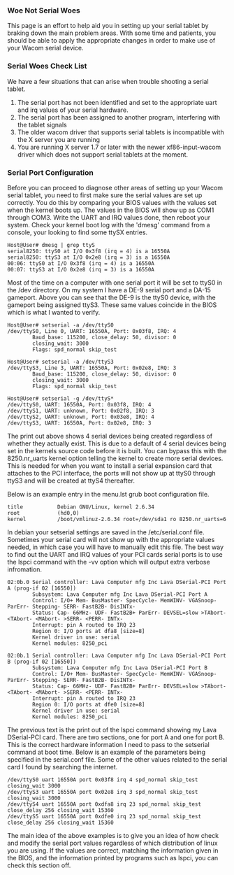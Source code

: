 === Woe Not Serial Woes ===

This page is an effort to help aid you in setting up your serial tablet by braking down the main problem areas. With some
time and patients, you should be able to apply the appropriate changes in order to make use of your Wacom serial device.

=== Serial Woes Check List ===

We have a few situations that can arise when trouble shooting a serial tablet.
# The serial port has not been identified and set to the appropriate uart and irq values of your serial hardware.
# The serial port has been assigned to another program, interfering with the tablet signals
# The older wacom driver that supports serial tablets is incompatible with the X server you are running
# You are running X server 1.7 or later with the newer xf86-input-wacom driver which does not support serial tablets at the moment.

=== Serial Port Configuration ===

Before you can proceed to diagnose other areas of setting up your Wacom serial tablet, you need to first make sure the serial values are set up correctly. You do this by comparing your BIOS values with the values set when the kernel boots up. The values in the BIOS will show up as COM1 through COM3. Write the UART and IRQ values done, then reboot your system. Check your kernel boot log with the 'dmesg' command from a console, your looking to find some ttySX entries.

<pre>
Host@User# dmesg | grep ttyS
serial8250: ttyS0 at I/O 0x3f8 (irq = 4) is a 16550A
serial8250: ttyS3 at I/O 0x2e8 (irq = 3) is a 16550A
00:06: ttyS0 at I/O 0x3f8 (irq = 4) is a 16550A
00:07: ttyS3 at I/O 0x2e8 (irq = 3) is a 16550A
</pre>

Most of the time on a computer with one serial port it will be set to ttyS0 in the /dev directory. On my system I have a DE-9 serial port and a DA-15 gameport. Above you can see that the DE-9 is the ttyS0 device, with the gameport being assigned ttyS3. These same values coincide in the BIOS which is what I wanted to verify. 

<pre>
Host@User# setserial -a /dev/ttyS0
/dev/ttyS0, Line 0, UART: 16550A, Port: 0x03f8, IRQ: 4
        Baud_base: 115200, close_delay: 50, divisor: 0
        closing_wait: 3000
        Flags: spd_normal skip_test

Host@User# setserial -a /dev/ttyS3
/dev/ttyS3, Line 3, UART: 16550A, Port: 0x02e8, IRQ: 3
        Baud_base: 115200, close_delay: 50, divisor: 0
        closing_wait: 3000
        Flags: spd_normal skip_test

Host@User# setserial -g /dev/ttyS*
/dev/ttyS0, UART: 16550A, Port: 0x03f8, IRQ: 4
/dev/ttyS1, UART: unknown, Port: 0x02f8, IRQ: 3
/dev/ttyS2, UART: unknown, Port: 0x03e8, IRQ: 4
/dev/ttyS3, UART: 16550A, Port: 0x02e8, IRQ: 3
</pre>

The print out above shows 4 serial devices being created regardless of whether they actually exist. This is due to a default of 4 serial devices being set in the kernels source code before it is built. You can bypass this with the 8250.nr_uarts kernel option telling the kernel to create more serial devices. This is needed for when you want to install a serial expansion card that attaches to the PCI interface, the ports will not show up at ttyS0 through ttyS3 and will be created at ttyS4 thereafter.

Below is an example entry in the menu.lst grub boot configuration file. 

<pre>
title           Debian GNU/Linux, kernel 2.6.34
root            (hd0,0)
kernel          /boot/vmlinuz-2.6.34 root=/dev/sda1 ro 8250.nr_uarts=6
</pre>

In debian your setserial settings are saved in the /etc/serial.conf file. Sometimes your serial card will not show up with the appropriate values needed, in which case you will have to manually edit this file. The best way to find out the UART and IRQ values of your PCI cards serial ports is to use the lspci command with the -vv option which will output extra verbose infromation. 

<pre>
02:0b.0 Serial controller: Lava Computer mfg Inc Lava DSerial-PCI Port A (prog-if 02 [16550])
        Subsystem: Lava Computer mfg Inc Lava DSerial-PCI Port A
        Control: I/O+ Mem- BusMaster- SpecCycle- MemWINV- VGASnoop- ParErr- Stepping- SERR- FastB2B- DisINTx-
        Status: Cap- 66MHz- UDF- FastB2B+ ParErr- DEVSEL=slow >TAbort- <TAbort- <MAbort- >SERR- <PERR- INTx-
        Interrupt: pin A routed to IRQ 23
        Region 0: I/O ports at dfa8 [size=8]
        Kernel driver in use: serial
        Kernel modules: 8250_pci

02:0b.1 Serial controller: Lava Computer mfg Inc Lava DSerial-PCI Port B (prog-if 02 [16550])
        Subsystem: Lava Computer mfg Inc Lava DSerial-PCI Port B
        Control: I/O+ Mem- BusMaster- SpecCycle- MemWINV- VGASnoop- ParErr- Stepping- SERR- FastB2B- DisINTx-
        Status: Cap- 66MHz- UDF- FastB2B+ ParErr- DEVSEL=slow >TAbort- <TAbort- <MAbort- >SERR- <PERR- INTx-
        Interrupt: pin A routed to IRQ 23
        Region 0: I/O ports at dfe0 [size=8]
        Kernel driver in use: serial
        Kernel modules: 8250_pci
</pre>

The previous text is the print out of the lspci command showing my Lava DSerial-PCI card. There are two sections, one for port A and one for port B. This is the correct hardware information I need to pass to the setserial command at boot time. Below is an example of the parameters being specified in the serial.conf file. Some of the other values related to the serial card I found by searching the internet.

<pre>
/dev/ttyS0 uart 16550A port 0x03f8 irq 4 spd_normal skip_test closing_wait 3000
/dev/ttyS3 uart 16550A port 0x02e8 irq 3 spd_normal skip_test closing_wait 3000
/dev/ttyS4 uart 16550A port 0xdfa8 irq 23 spd_normal skip_test close_delay 256 closing_wait 15360
/dev/ttyS5 uart 16550A port 0xdfe0 irq 23 spd_normal skip_test close_delay 256 closing_wait 15360
</pre>

The main idea of the above examples is to give you an idea of how check and modify the serial port values regardless of which distribution of linux you are using. If the values are correct, matching the information given in the BIOS, and the information printed by programs such as lspci, you can check this section off.